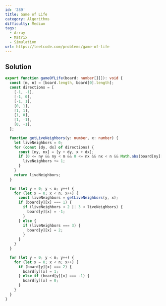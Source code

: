 ```yaml
---
id: '289'
title: Game of Life
category: Algorithms
difficulty: Medium
tags:
  - Array
  - Matrix
  - Simulation
url: https://leetcode.com/problems/game-of-life
---
```


## Solution

```typescript filename="solution.ts" copy
export function gameOfLife(board: number[][]): void {
  const [m, n] = [board.length, board[0].length];
  const directions = [
    [-1, -1],
    [-1, 0],
    [-1, 1],
    [0, 1],
    [1, 1],
    [1, 0],
    [1, -1],
    [0, -1],
  ];

  function getLiveNeighbors(y: number, x: number) {
    let liveNeighbors = 0;
    for (const [dy, dx] of directions) {
      const [ny, nx] = [y + dy, x + dx];
      if (0 <= ny && ny < m && 0 <= nx && nx < n && Math.abs(board[ny][nx]) === 1) {
        liveNeighbors += 1;
      }
    }
    return liveNeighbors;
  }

  for (let y = 0; y < m; y++) {
    for (let x = 0; x < n; x++) {
      const liveNeighbors = getLiveNeighbors(y, x);
      if (board[y][x] === 1) {
        if (liveNeighbors < 2 || 3 < liveNeighbors) {
          board[y][x] = -1;
        }
      } else {
        if (liveNeighbors === 3) {
          board[y][x] = 2;
        }
      }
    }
  }

  for (let y = 0; y < m; y++) {
    for (let x = 0; x < n; x++) {
      if (board[y][x] === 2) {
        board[y][x] = 1;
      } else if (board[y][x] === -1) {
        board[y][x] = 0;
      }
    }
  }
}
```
